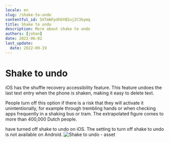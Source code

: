 ```yaml
---
locale: en
slug: /shake-to-undo
contentful_id: 5XTmNFpdhbYB2uj2C3kymq
title: Shake to undo
description: More about shake to undo 
authors: [johan]
date: 2022-06-02
last_update:
  date: 2022-09-19
---
```


# Shake to undo

iOS has the shuffle recovery accessibility feature. This feature undoes the last text entry when the phone is shaken, making it easy to delete text.

People turn off this option if there is a risk that they will activate it unintentionally, for example through trembling hands or when checking apps frequently in a shaking bus or tram. The extrapolated figure comes to more than 400,000 Dutch people.

<TwoColumnBlock>
  <LeftColumn>
    <ColumnRow>
      <PercentageBlock
        metrics={[
          { title: 'Shake to undo off', key: 'ios-accessibility_is_shake_to_undo_enabled-false', isPercentage: true }
        ]}
        label="More about shake to undo"
        url="/en/stats/shake-to-undo">
        have turned off shake to undo on iOS.
      </PercentageBlock>
    </ColumnRow>
  </LeftColumn>
  <RightColumn>
    <ColumnRow>
      <TextBlock showBackgroundColor={true}>
        The setting to turn off shake to undo is not available on Android.
        <CustomLink
          url="/en/stats/shake-to-undo"
          label="More about shake to undo"
          external={false}
        />
      </TextBlock>
    </ColumnRow>
  </RightColumn>
</TwoColumnBlock>

<Image src="/img/light/ov-2.2cab03c.jpg" alt="Shake to undo - asset"/>
